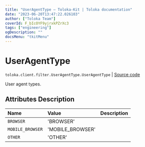```yaml
---
title: "UserAgentType — Toloka-Kit | Toloka documentation"
date: "2023-06-20T13:47:22.026103"
author: ["Toloka Team"]
coverId: F_bIcOYF9yjrxkPZrXc3
tags: ["engineering"]
ogDescription: ""
docsMenu: "tkitMenu"
---
```


# UserAgentType

`toloka.client.filter.UserAgentType.UserAgentType` | [Source code](https://github.com/Toloka/toloka-kit/blob/v1.2.0/src/client/filter.py#L652)

User agent types.

## Attributes Description

| Name | Value | Description |
| :------| :-----------| :----------| 
`BROWSER`|'BROWSER'|
`MOBILE_BROWSER`|'MOBILE_BROWSER'|
`OTHER`|'OTHER'|